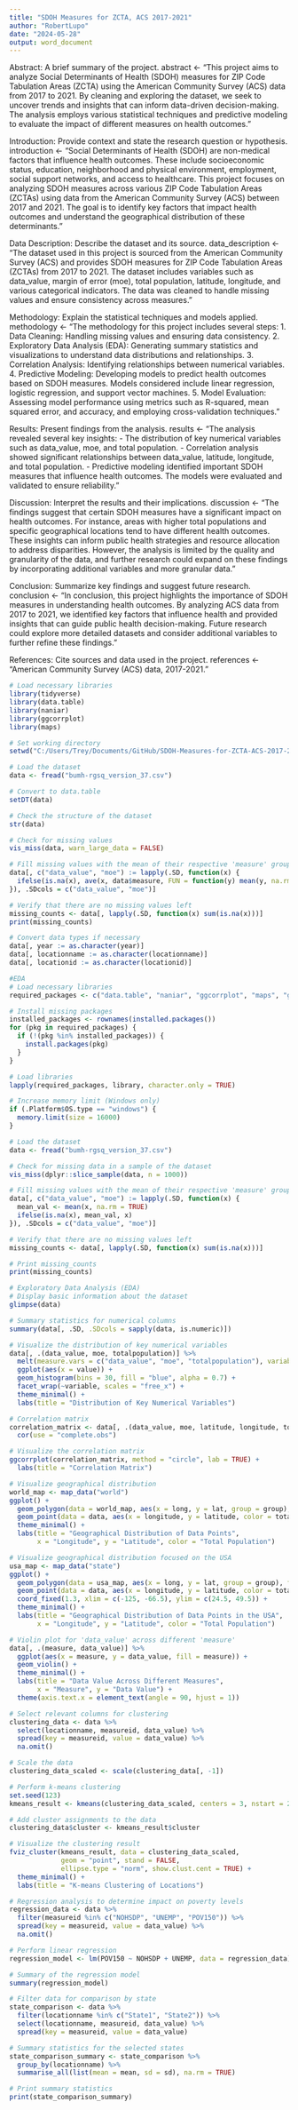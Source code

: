 ```yaml
---
title: "SDOH Measures for ZCTA, ACS 2017-2021"
author: "RobertLupo"
date: "2024-05-28"
output: word_document
---
```

Abstract: A brief summary of the project.
abstract <- "This project aims to analyze Social Determinants of Health (SDOH) measures for ZIP Code Tabulation Areas (ZCTA) using the American Community Survey (ACS) data from 2017 to 2021. By cleaning and exploring the dataset, we seek to uncover trends and insights that can inform data-driven decision-making. The analysis employs various statistical techniques and predictive modeling to evaluate the impact of different measures on health outcomes."


Introduction: Provide context and state the research question or hypothesis.
introduction <- "Social Determinants of Health (SDOH) are non-medical factors that influence health outcomes. These include socioeconomic status, education, neighborhood and physical environment, employment, social support networks, and access to healthcare. This project focuses on analyzing SDOH measures across various ZIP Code Tabulation Areas (ZCTAs) using data from the American Community Survey (ACS) between 2017 and 2021. The goal is to identify key factors that impact health outcomes and understand the geographical distribution of these determinants."


Data Description: Describe the dataset and its source.
data_description <- "The dataset used in this project is sourced from the American Community Survey (ACS) and provides SDOH measures for ZIP Code Tabulation Areas (ZCTAs) from 2017 to 2021. The dataset includes variables such as data_value, margin of error (moe), total population, latitude, longitude, and various categorical indicators. The data was cleaned to handle missing values and ensure consistency across measures."



Methodology: Explain the statistical techniques and models applied.
methodology <- "The methodology for this project includes several steps:
1. Data Cleaning: Handling missing values and ensuring data consistency.
2. Exploratory Data Analysis (EDA): Generating summary statistics and visualizations to understand data distributions and relationships.
3. Correlation Analysis: Identifying relationships between numerical variables.
4. Predictive Modeling: Developing models to predict health outcomes based on SDOH measures. Models considered include linear regression, logistic regression, and support vector machines.
5. Model Evaluation: Assessing model performance using metrics such as R-squared, mean squared error, and accuracy, and employing cross-validation techniques."


Results: Present findings from the analysis.
results <- "The analysis revealed several key insights:
- The distribution of key numerical variables such as data_value, moe, and total population.
- Correlation analysis showed significant relationships between data_value, latitude, longitude, and total population.
- Predictive modeling identified important SDOH measures that influence health outcomes. The models were evaluated and validated to ensure reliability."



Discussion: Interpret the results and their implications.
discussion <- "The findings suggest that certain SDOH measures have a significant impact on health outcomes. For instance, areas with higher total populations and specific geographical locations tend to have different health outcomes. These insights can inform public health strategies and resource allocation to address disparities. However, the analysis is limited by the quality and granularity of the data, and further research could expand on these findings by incorporating additional variables and more granular data."


Conclusion: Summarize key findings and suggest future research.
conclusion <- "In conclusion, this project highlights the importance of SDOH measures in understanding health outcomes. By analyzing ACS data from 2017 to 2021, we identified key factors that influence health and provided insights that can guide public health decision-making. Future research could explore more detailed datasets and consider additional variables to further refine these findings."


References: Cite sources and data used in the project.
references <- "American Community Survey (ACS) data, 2017-2021."


```r
# Load necessary libraries
library(tidyverse)
library(data.table)
library(naniar)
library(ggcorrplot)
library(maps)

# Set working directory
setwd("C:/Users/Trey/Documents/GitHub/SDOH-Measures-for-ZCTA-ACS-2017-2021")

# Load the dataset
data <- fread("bumh-rgsq_version_37.csv")

# Convert to data.table
setDT(data)

# Check the structure of the dataset
str(data)

# Check for missing values
vis_miss(data, warn_large_data = FALSE)

# Fill missing values with the mean of their respective 'measure' groups
data[, c("data_value", "moe") := lapply(.SD, function(x) {
  ifelse(is.na(x), ave(x, data$measure, FUN = function(y) mean(y, na.rm = TRUE)), x)
}), .SDcols = c("data_value", "moe")]

# Verify that there are no missing values left
missing_counts <- data[, lapply(.SD, function(x) sum(is.na(x)))]
print(missing_counts)

# Convert data types if necessary
data[, year := as.character(year)]
data[, locationname := as.character(locationname)]
data[, locationid := as.character(locationid)]
```

```r
#EDA
# Load necessary libraries
required_packages <- c("data.table", "naniar", "ggcorrplot", "maps", "ggplot2", "dplyr")

# Install missing packages
installed_packages <- rownames(installed.packages())
for (pkg in required_packages) {
  if (!(pkg %in% installed_packages)) {
    install.packages(pkg)
  }
}

# Load libraries
lapply(required_packages, library, character.only = TRUE)

# Increase memory limit (Windows only)
if (.Platform$OS.type == "windows") {
  memory.limit(size = 16000)
}

# Load the dataset
data <- fread("bumh-rgsq_version_37.csv")

# Check for missing data in a sample of the dataset
vis_miss(dplyr::slice_sample(data, n = 1000))

# Fill missing values with the mean of their respective 'measure' groups
data[, c("data_value", "moe") := lapply(.SD, function(x) {
  mean_val <- mean(x, na.rm = TRUE)
  ifelse(is.na(x), mean_val, x)
}), .SDcols = c("data_value", "moe")]

# Verify that there are no missing values left
missing_counts <- data[, lapply(.SD, function(x) sum(is.na(x)))]

# Print missing_counts
print(missing_counts)

# Exploratory Data Analysis (EDA)
# Display basic information about the dataset
glimpse(data)

# Summary statistics for numerical columns
summary(data[, .SD, .SDcols = sapply(data, is.numeric)])

# Visualize the distribution of key numerical variables
data[, .(data_value, moe, totalpopulation)] %>%
  melt(measure.vars = c("data_value", "moe", "totalpopulation"), variable.name = "variable", value.name = "value") %>%
  ggplot(aes(x = value)) +
  geom_histogram(bins = 30, fill = "blue", alpha = 0.7) +
  facet_wrap(~variable, scales = "free_x") +
  theme_minimal() +
  labs(title = "Distribution of Key Numerical Variables")

# Correlation matrix
correlation_matrix <- data[, .(data_value, moe, latitude, longitude, totalpopulation)] %>%
  cor(use = "complete.obs")

# Visualize the correlation matrix
ggcorrplot(correlation_matrix, method = "circle", lab = TRUE) +
  labs(title = "Correlation Matrix")

# Visualize geographical distribution
world_map <- map_data("world")
ggplot() +
  geom_polygon(data = world_map, aes(x = long, y = lat, group = group), fill = "lightgray") +
  geom_point(data = data, aes(x = longitude, y = latitude, color = totalpopulation), alpha = 0.7) +
  theme_minimal() +
  labs(title = "Geographical Distribution of Data Points",
       x = "Longitude", y = "Latitude", color = "Total Population")

```

```r
# Visualize geographical distribution focused on the USA
usa_map <- map_data("state")
ggplot() +
  geom_polygon(data = usa_map, aes(x = long, y = lat, group = group), fill = "lightgray") +
  geom_point(data = data, aes(x = longitude, y = latitude, color = totalpopulation), alpha = 0.7) +
  coord_fixed(1.3, xlim = c(-125, -66.5), ylim = c(24.5, 49.5)) +
  theme_minimal() +
  labs(title = "Geographical Distribution of Data Points in the USA",
       x = "Longitude", y = "Latitude", color = "Total Population")

```


```r
# Violin plot for 'data_value' across different 'measure'
data[, .(measure, data_value)] %>%
  ggplot(aes(x = measure, y = data_value, fill = measure)) +
  geom_violin() +
  theme_minimal() +
  labs(title = "Data Value Across Different Measures",
       x = "Measure", y = "Data Value") +
  theme(axis.text.x = element_text(angle = 90, hjust = 1))

```

```r
# Select relevant columns for clustering
clustering_data <- data %>% 
  select(locationname, measureid, data_value) %>% 
  spread(key = measureid, value = data_value) %>% 
  na.omit()

# Scale the data
clustering_data_scaled <- scale(clustering_data[, -1])

# Perform k-means clustering
set.seed(123)
kmeans_result <- kmeans(clustering_data_scaled, centers = 3, nstart = 25)

# Add cluster assignments to the data
clustering_data$cluster <- kmeans_result$cluster

# Visualize the clustering result
fviz_cluster(kmeans_result, data = clustering_data_scaled, 
             geom = "point", stand = FALSE, 
             ellipse.type = "norm", show.clust.cent = TRUE) +
  theme_minimal() +
  labs(title = "K-means Clustering of Locations")

```

```r
# Regression analysis to determine impact on poverty levels
regression_data <- data %>% 
  filter(measureid %in% c("NOHSDP", "UNEMP", "POV150")) %>% 
  spread(key = measureid, value = data_value) %>% 
  na.omit()

# Perform linear regression
regression_model <- lm(POV150 ~ NOHSDP + UNEMP, data = regression_data)

# Summary of the regression model
summary(regression_model)
```

```r
# Filter data for comparison by state
state_comparison <- data %>% 
  filter(locationname %in% c("State1", "State2")) %>% 
  select(locationname, measureid, data_value) %>% 
  spread(key = measureid, value = data_value)

# Summary statistics for the selected states
state_comparison_summary <- state_comparison %>% 
  group_by(locationname) %>% 
  summarise_all(list(mean = mean, sd = sd), na.rm = TRUE)

# Print summary statistics
print(state_comparison_summary)
```



